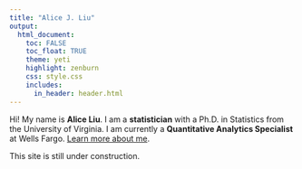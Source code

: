 ```yaml
---
title: "Alice J. Liu"
output: 
  html_document:
    toc: FALSE
    toc_float: TRUE
    theme: yeti
    highlight: zenburn
    css: style.css
    includes:
      in_header: header.html
---
```


Hi! My name is **Alice Liu**. I am a **statistician** with a Ph.D. in Statistics from the University of Virginia. I am currently a **Quantitative Analytics Specialist** at Wells Fargo. [Learn more about me](about.html).

This site is still under construction.